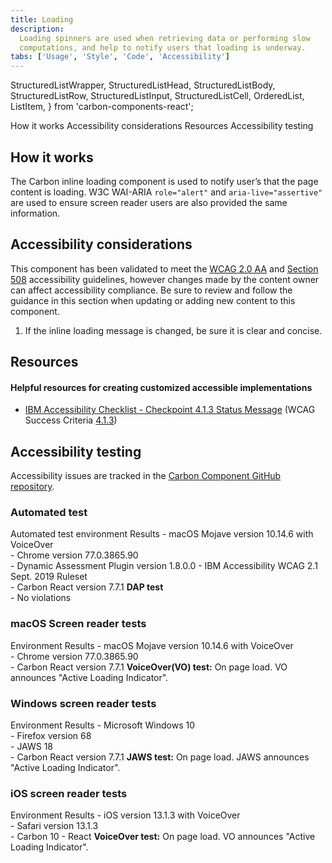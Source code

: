 ```yaml
---
title: Loading
description:
  Loading spinners are used when retrieving data or performing slow
  computations, and help to notify users that loading is underway.
tabs: ['Usage', 'Style', 'Code', 'Accessibility']
---
```


  StructuredListWrapper,
  StructuredListHead,
  StructuredListBody,
  StructuredListRow,
  StructuredListInput,
  StructuredListCell,
  OrderedList,
  ListItem,
} from 'carbon-components-react';

<AnchorLinks>
  <AnchorLink>How it works</AnchorLink>
  <AnchorLink>Accessibility considerations</AnchorLink>
  <AnchorLink>Resources</AnchorLink>
  <AnchorLink>Accessibility testing</AnchorLink>
</AnchorLinks>

## How it works

The Carbon inline loading component is used to notify user’s that the page
content is loading. W3C WAI-ARIA `role="alert"` and `aria-live="assertive"` are
used to ensure screen reader users are also provided the same information.

## Accessibility considerations

This component has been validated to meet the
[WCAG 2.0 AA](https://www.w3.org/TR/WCAG20/) and
[Section 508](http://www.section508.gov/) accessibility guidelines, however
changes made by the content owner can affect accessibility compliance. Be sure
to review and follow the guidance in this section when updating or adding new
content to this component.

1. If the inline loading message is changed, be sure it is clear and concise.

## Resources

#### Helpful resources for creating customized accessible implementations

- [IBM Accessibility Checklist - Checkpoint 4.1.3 Status Message](https://www.ibm.com/able/guidelines/ci162/status_messages_71.html)
  (WCAG Success Criteria
  [4.1.3](https://www.w3.org/WAI/WCAG21/Understanding/status-messages.html))

## Accessibility testing

Accessibility issues are tracked in the
[Carbon Component GitHub repository](https://github.com/carbon-design-system/carbon/milestones).

### Automated test

<Row>
  <Column noGutterSm>
    <StructuredListWrapper>
      <StructuredListHead>
        <StructuredListRow head>
          <StructuredListCell head>
            Automated test environment
          </StructuredListCell>
          <StructuredListCell head>Results</StructuredListCell>
        </StructuredListRow>
      </StructuredListHead>
      <StructuredListBody>
        <StructuredListRow>
          <StructuredListCell>
            - macOS Mojave version 10.14.6 with VoiceOver
            <br />
            - Chrome version 77.0.3865.90
            <br />
            - Dynamic Assessment Plugin version 1.8.0.0 - IBM Accessibility WCAG
            2.1 Sept. 2019 Ruleset
            <br />- Carbon React version 7.7.1
          </StructuredListCell>
          <StructuredListCell>
            <strong>DAP test</strong>
            <br />- No violations
          </StructuredListCell>
        </StructuredListRow>
      </StructuredListBody>
    </StructuredListWrapper>
  </Column>
</Row>

### macOS Screen reader tests

<Row>
  <Column noGutterSm>
    <StructuredListWrapper>
      <StructuredListHead>
        <StructuredListRow head>
          <StructuredListCell head>Environment </StructuredListCell>
          <StructuredListCell head>Results</StructuredListCell>
        </StructuredListRow>
      </StructuredListHead>
      <StructuredListBody>
        <StructuredListRow>
          <StructuredListCell>
            - macOS Mojave version 10.14.6 with VoiceOver
            <br />
            - Chrome version 77.0.3865.90
            <br />- Carbon React version 7.7.1
          </StructuredListCell>
          <StructuredListCell>
            <strong>VoiceOver(VO) test:</strong>
            <OrderedList>
              <ListItem>
                On page load. VO announces "Active Loading Indicator".
              </ListItem>
            </OrderedList>
          </StructuredListCell>
        </StructuredListRow>
      </StructuredListBody>
    </StructuredListWrapper>
  </Column>
</Row>

### Windows screen reader tests

<Row>
  <Column noGutterSm>
    <StructuredListWrapper>
      <StructuredListHead>
        <StructuredListRow head>
          <StructuredListCell head>Environment</StructuredListCell>
          <StructuredListCell head>Results</StructuredListCell>
        </StructuredListRow>
      </StructuredListHead>
      <StructuredListBody>
        <StructuredListRow>
          <StructuredListCell>
            - Microsoft Windows 10
            <br />
            - Firefox version 68
            <br />
            - JAWS 18
            <br />- Carbon React version 7.7.1
          </StructuredListCell>
          <StructuredListCell>
            <strong>JAWS test:</strong>
            <OrderedList>
              <ListItem>
                On page load. JAWS announces "Active Loading Indicator".
              </ListItem>
            </OrderedList>
          </StructuredListCell>
        </StructuredListRow>
      </StructuredListBody>
    </StructuredListWrapper>
  </Column>
</Row>

### iOS screen reader tests

<Row>
  <Column noGutterSm>
    <StructuredListWrapper>
      <StructuredListRow head>
        <StructuredListCell head>Environment </StructuredListCell>
        <StructuredListCell head>Results</StructuredListCell>
      </StructuredListRow>
      <StructuredListBody>
        <StructuredListRow>
          <StructuredListCell>
            - iOS version 13.1.3 with VoiceOver
            <br />
            - Safari version 13.1.3
            <br />- Carbon 10 - React
          </StructuredListCell>
          <StructuredListCell>
            <strong>VoiceOver test:</strong>
            <OrderedList>
              <ListItem>
                On page load. VO announces "Active Loading Indicator".
              </ListItem>
            </OrderedList>
          </StructuredListCell>
        </StructuredListRow>
      </StructuredListBody>
    </StructuredListWrapper>
  </Column>
</Row>
